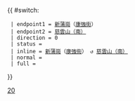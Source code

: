 {{ #switch: {{{format|}}}
  | endpoint1 = [[新蒲崗]]（[[康強街]]）
  | endpoint2 = [[慈雲山（南）公共運輸交匯處|慈雲山（南）]]
  | direction = 0
  | status = 
  | inline = [[新蒲崗]]（[[康強街]]） ↺ [[慈雲山（南）公共運輸交匯處|慈雲山（南）]]
  | normal =
  | full =
}}<noinclude>[[Category:九龍專線小巴路線模板|20]]</noinclude>